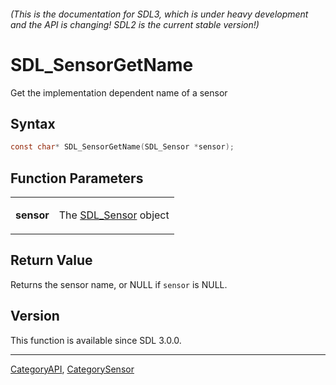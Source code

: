 ====== (This is the documentation for SDL3, which is under heavy development and the API is changing! SDL2 is the current stable version!) ======
= SDL_SensorGetName =

Get the implementation dependent name of a sensor 

== Syntax ==

<syntaxhighlight lang='c'>
const char* SDL_SensorGetName(SDL_Sensor *sensor);
</syntaxhighlight>

== Function Parameters ==

{|
|'''sensor'''
|The [[SDL_Sensor]] object
|}

== Return Value ==

Returns the sensor name, or NULL if <code>sensor</code> is NULL.

== Version ==

This function is available since SDL 3.0.0.

----
[[CategoryAPI]], [[CategorySensor]]


